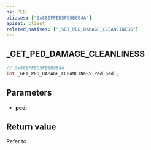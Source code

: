```yaml
---
ns: PED
aliases: ["0x88EFFED5FE8B0B4A"]
apiset: client
related_natives: ["_SET_PED_DAMAGE_CLEANLINESS"]
---
```

## _GET_PED_DAMAGE_CLEANLINESS

```c
// 0x88EFFED5FE8B0B4A
int _GET_PED_DAMAGE_CLEANLINESS(Ped ped);
```

## Parameters
* **ped**:

## Return value
Refer to <EmbeddedEnum name="ePedDamageCleanliness" />